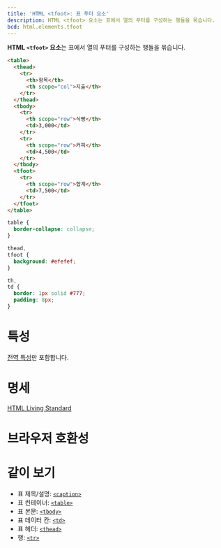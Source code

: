 ```yaml
---
title: 'HTML <tfoot>: 표 푸터 요소'
description: HTML <tfoot> 요소는 표에서 열의 푸터를 구성하는 행들을 묶습니다.
bcd: html.elements.tfoot
---
```


**HTML `<tfoot>` 요소**는 표에서 열의 푸터를 구성하는 행들을 묶습니다.

<HTMLDemo height={180}>

```html
<table>
  <thead>
    <tr>
      <th>항목</th>
      <th scope="col">지출</th>
    </tr>
  </thead>
  <tbody>
    <tr>
      <th scope="row">식빵</th>
      <td>3,000</td>
    </tr>
    <tr>
      <th scope="row">커피</th>
      <td>4,500</td>
    </tr>
  </tbody>
  <tfoot>
    <tr>
      <th scope="row">합계</th>
      <td>7,500</td>
    </tr>
  </tfoot>
</table>
```

```css
table {
  border-collapse: collapse;
}

thead,
tfoot {
  background: #efefef;
}

th,
td {
  border: 1px solid #777;
  padding: 8px;
}
```

</HTMLDemo>

# 특성

[전역 특성](/docs/Web/HTML/Global_attributes)만 포함합니다.

# 명세

[HTML Living Standard](https://html.spec.whatwg.org/multipage/tables.html#the-tfoot-element)

# 브라우저 호환성

<BrowserCompat data={props.bcd} />

# 같이 보기

- 표 제목/설명: [`<caption>`](./caption)
- 표 컨테이너: [`<table>`](./table)
- 표 본문: [`<tbody>`](./tbody)
- 표 데이터 칸: [`<td>`](./td)
- 표 헤더: [`<thead>`](./thead)
- 행: [`<tr>`](./tr)

